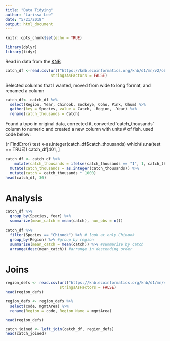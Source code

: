 ```yaml
---
title: "Data Tidying"
author: "Larissa Lee"
date: "5/21/2018"
output: html_document
---
```


```r
knitr::opts_chunk$set(echo = TRUE)
```

```r
library(dplyr)
library(tidyr)
```

Read in data from the [KNB](https://knb.ecoinformatics.org/knb/d1/mn/v2/object/df35b.302.1)

```r
catch_df <-read.csv(url("https://knb.ecoinformatics.org/knb/d1/mn/v2/object/df35b.302.1", method = "libcurl"),
                    stringsAsFactors = FALSE)
```

Selected columns that I wanted, moved from wide to long format, and renamed a column

```r
catch_df<- catch_df %>%
  select(Region, Year, Chinook, Sockeye, Coho, Pink, Chum) %>%
  gather(key = Species, value = Catch, -Region, -Year) %>%
  rename(catch_thousands = Catch)
```

Found a typo in original data, corrected it, converted 'catch_thousands' column to numeric and created a new column with units # of fish. used code below:

{r FindError}
test <-as.integer(catch_df$catch_thousands)
which(is.na(test == TRUE))
catch_df[401, ]


```r
catch_df <- catch_df %>%
    mutate(catch_thousands = ifelse(catch_thousands == "I", 1, catch_thousands)) %>%
  mutate(catch_thousands = as.integer(catch_thousands)) %>%
  mutate(catch = catch_thousands * 1000)
head(catch_df, 30)
```

# Analysis

```r
catch_df %>% 
  group_by(Species, Year) %>%
  summarize(mean_catch = mean(catch), num_obs = n())
```

```r
catch_df %>%
  filter(Species == "Chinook") %>% # look at only Chinook
  group_by(Region) %>% #group by region 
  summarise(mean_catch = mean(catch)) %>% #summarize by catch
  arrange(desc(mean_catch)) #arrange in descending order
```
# Joins

```r
region_defs <- read.csv(url("https://knb.ecoinformatics.org/knb/d1/mn/v2/object/df35b.303.1", method = "libcurl"),
                        stringsAsFactors = FALSE)
head(region_defs)
```

```r
region_defs <- region_defs %>%
  select(code, mgmtArea) %>%
  rename(Region = code, Region_Name = mgmtArea)

head(region_defs)
```

```r
catch_joined <- left_join(catch_df, region_defs)
head(catch_joined)
```

